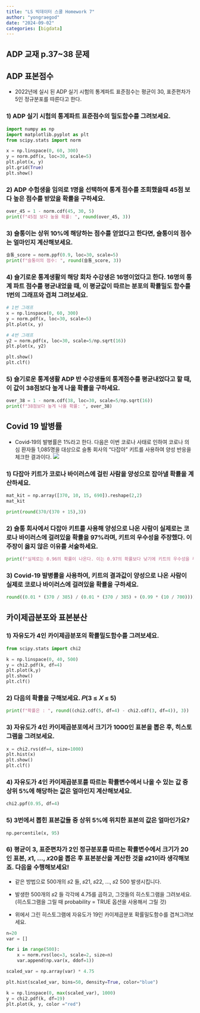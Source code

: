 ```yaml
---
title: "LS 빅데이터 스쿨 Homework 7"
author: "yongraegod"
date: "2024-09-02"
categories: [bigdata]
---
```


## ADP 교재 p.37\~38 문제

## ADP 표본점수

- 2022년에 실시 된 ADP 실기 시험의 통계파트 표준점수는 평균이 30, 표준편차가 5인 정규분포를 따른다고 한다.

### 1) ADP 실기 시험의 통계파트 표준점수의 밀도함수를 그려보세요.

```python
import numpy as np
import matplotlib.pyplot as plt
from scipy.stats import norm

x = np.linspace(0, 60, 300)
y = norm.pdf(x, loc=30, scale=5)
plt.plot(x, y)
plt.grid(True)
plt.show()
```

### 2) ADP 수험생을 임의로 1명을 선택하여 통계 점수를 조회했을때 45점 보다 높은 점수를 받았을 확률을 구하세요.

```python
over_45 = 1 - norm.cdf(45, 30, 5)
print(f"45점 보다 높을 확률: ", round(over_45, 3))
```

### 3) 슬통이는 상위 10%에 해당하는 점수를 얻었다고 한다면, 슬통이의 점수는 얼마인지 계산해보세요.

```python
슬통_score = norm.ppf(0.9, loc=30, scale=5)
print(f"슬통이의 점수: ", round(슬통_score, 3))
```

### 4) 슬기로운 통계생활의 해당 회차 수강생은 16명이었다고 한다. 16명의 통계 파트 점수를 평균내었을 때, 이 평균값이 따르는 분포의 확률밀도 함수를 1번의 그래프와 겹쳐 그려보세요.

```python
# 1번 그래프
x = np.linspace(0, 60, 300)
y = norm.pdf(x, loc=30, scale=5)
plt.plot(x, y)

# 4번 그래프
y2 = norm.pdf(x, loc=30, scale=5/np.sqrt(16))
plt.plot(x, y2)

plt.show()
plt.clf()
```

### 5) 슬기로운 통계생활 ADP 반 수강생들의 통계점수를 평균내었다고 할 때, 이 값이 38점보다 높게 나올 확률을 구하세요.

```python
over_38 = 1 - norm.cdf(38, loc=30, scale=5/np.sqrt(16))
print(f"38점보다 높게 나올 확률: ", over_38)
```

## Covid 19 발병률

- Covid‑19의 발병률은 1%라고 한다. 다음은 이번 코로나 사태로 인하여 코로나 의심 환자들 1,085명을 대상으로 슬통 회사의 “다잡아” 키트를 사용하여 양성 반응을 체크한 결과이다.
![](covid19.png)

### 1) 다잡아 키트가 코로나 바이러스에 걸린 사람을 양성으로 잡아낼 확률을 계산하세요.

```python
mat_kit = np.array([370, 10, 15, 690]).reshape(2,2)
mat_kit
```

```python
print(round(370/(370 + 15),3))
```

### 2) 슬통 회사에서 다잡아 키트를 사용해 양성으로 나온 사람이 실제로는 코로나 바이러스에 걸려있을 확률을 97%라며, 키트의 우수성을 주장했다. 이 주장이 옳지 않은 이유를 서술하세요.

```python
print(f"실제로는 0.96의 확률이 나온다. 이는 0.97의 확률보다 낮기에 키트의 우수성을 주장하기는 바람직하지 않다.")
```

### 3) Covid‑19 발병률을 사용하여, 키트의 결과값이 양성으로 나온 사람이 실제로 코로나 바이러스에 걸려있을 확률을 구하세요.

```python
round((0.01 * (370 / 385) / (0.01 * (370 / 385) + (0.99 * (10 / 700)))), 3)
```

## 카이제곱분포와 표본분산

### 1) 자유도가 4인 카이제곱분포의 확률밀도함수를 그려보세요.
```python
from scipy.stats import chi2

k = np.linspace(0, 40, 500)
y = chi2.pdf(k, df=4)
plt.plot(k,y)
plt.show()
plt.clf()
```



### 2) 다음의 확률을 구해보세요. 𝑃(3 ≤ 𝑋 ≤ 5)
```python
print(f"확률은 : ", round((chi2.cdf(5, df=4) - chi2.cdf(3, df=4)), 3))
```

### 3) 자유도가 4인 카이제곱분포에서 크기가 1000인 표본을 뽑은 후, 히스토그램을 그려보세요.
```python
x = chi2.rvs(df=4, size=1000)
plt.hist(x)
plt.show()
plt.clf()
```


### 4) 자유도가 4인 카이제곱분포를 따르는 확률변수에서 나올 수 있는 값 중 상위 5%에 해당하는 값은 얼마인지 계산해보세요.
```python
chi2.ppf(0.95, df=4)
```

### 5) 3번에서 뽑힌 표본값들 중 상위 5%에 위치한 표본의 값은 얼마인가요?
```python
np.percentile(x, 95)
```

### 6) 평균이 3, 표준편차가 2인 정규분포를 따르는 확률변수에서 크기가 20인 표본, 𝑥1, ..., 𝑥20을 뽑은 후 표본분산을 계산한 것을 𝑠21이라 생각해보죠. 다음을 수행해보세요!

- 같은 방법으로 500개의 𝑠2 들, 𝑠21, 𝑠22, ..., 𝑠2 500 발생시킵니다.

- 발생한 500개의 𝑠2 들 각각에 4.75를 곱하고, 그것들의 히스토그램을 그려보세요. (히스토그램을 그릴 때 probability = TRUE 옵션을 사용해서 그릴 것)

- 위에서 그린 히스토그램에 자유도가 19인 카이제곱분포 확률밀도함수를 겹쳐그려보세요.

```python
n=20
var = []

for i in range(500):
    x = norm.rvs(loc=3, scale=2, size=n)
    var.append(np.var(x, ddof=1))

scaled_var = np.array(var) * 4.75

plt.hist(scaled_var, bins=50, density=True, color="blue")

k = np.linspace(0, max(scaled_var), 1000)
y = chi2.pdf(k, df=19)
plt.plot(k, y, color ="red")
```


